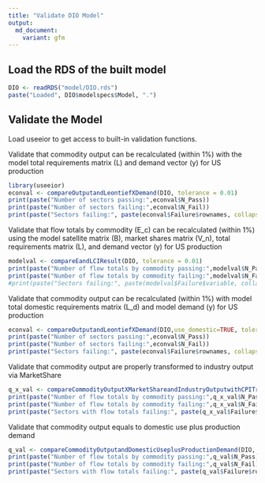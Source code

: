 ```yaml
---
title: "Validate DIO Model"
output:
  md_document:
    variant: gfm
---
```


## Load the RDS of the built model
```r
DIO <- readRDS("model/DIO.rds")
paste("Loaded", DIO$modelspecs$Model, ".")

```


## Validate the Model

Load useeior to get access to built-in validation functions.

Validate that commodity output can be recalculated (within 1%) with the model total requirements matrix (L) and demand vector (y) for US production
```r
library(useeior)
econval <- compareOutputandLeontiefXDemand(DIO, tolerance = 0.01)
print(paste("Number of sectors passing:",econval$N_Pass))
print(paste("Number of sectors failing:",econval$N_Fail))
print(paste("Sectors failing:", paste(econval$Failure$rownames, collapse = ", ")))
```

Validate that flow totals by commodity (E_c) can be recalculated (within 1%) using the model satellite matrix (B), market shares matrix (V_n), total requirements matrix (L), and demand vector (y) for US production 
```r
modelval <- compareEandLCIResult(DIO, tolerance = 0.01)
print(paste("Number of flow totals by commodity passing:",modelval$N_Pass))
print(paste("Number of flow totals by commodity failing:",modelval$N_Fail))
#print(paste("Sectors failing:", paste(modelval$Failure$variable, collapse = ", ")))
```

Validate that commodity output can be recalculated (within 1%) with model total domestic requirements matrix (L_d) and model demand (y) for US production
```r
econval <- compareOutputandLeontiefXDemand(DIO,use_domestic=TRUE, tolerance = 0.01)
print(paste("Number of sectors passing:",econval$N_Pass))
print(paste("Number of sectors failing:",econval$N_Fail))
print(paste("Sectors failing:", paste(econval$Failure$rownames, collapse = ", ")))
```

Validate that commodity output are properly transformed to industry output via MarketShare
```r
q_x_val <- compareCommodityOutputXMarketShareandIndustryOutputwithCPITransformation(DIO, tolerance = 0.01)
print(paste("Number of flow totals by commodity passing:",q_x_val$N_Pass))
print(paste("Number of flow totals by commodity failing:",q_x_val$N_Fail))
print(paste("Sectors with flow totals failing:", paste(q_x_val$Failure$rownames, collapse = ", ")))
```

Validate that commodity output equals to domestic use plus production demand
```r
q_val <- compareCommodityOutputandDomesticUseplusProductionDemand(DIO, tolerance = 0.01)
print(paste("Number of flow totals by commodity passing:",q_val$N_Pass))
print(paste("Number of flow totals by commodity failing:",q_val$N_Fail))
print(paste("Sectors with flow totals failing:", paste(q_val$Failure$rownames, collapse = ", ")))
```